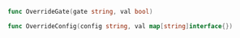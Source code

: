 ```go
func OverrideGate(gate string, val bool)

func OverrideConfig(config string, val map[string]interface{})
```
